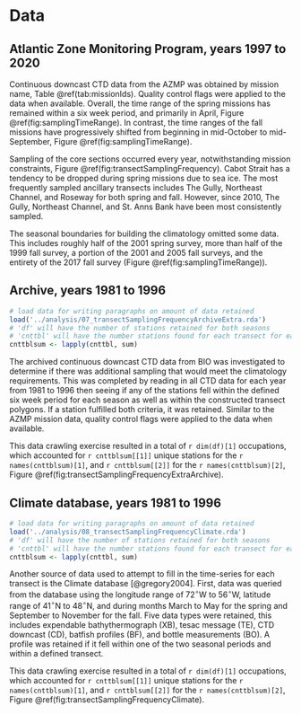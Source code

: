 # Data {#sec:data}

## Atlantic Zone Monitoring Program, years 1997 to 2020

Continuous downcast CTD data from the AZMP was obtained by mission name, Table \@ref(tab:missionIds). Quality control flags were applied to the data when available. Overall, the time range of the spring missions has remained within a six week period, and primarily in April, Figure \@ref(fig:samplingTimeRange). In contrast, the time ranges of the fall missions have progressively shifted from beginning in mid-October to mid-September, Figure \@ref(fig:samplingTimeRange).

Sampling of the core sections occurred every year, notwithstanding mission constraints, Figure \@ref(fig:transectSamplingFrequency). Cabot Strait has a tendency to be dropped during spring missions due to sea ice. The most frequently sampled ancillary transects includes The Gully, Northeast Channel, and Roseway for both spring and fall. However, since 2010, The Gully, Northeast Channel, and St. Anns Bank have been most consistently sampled.

The seasonal boundaries for building the climatology omitted some data. This includes roughly half of the 2001 spring survey, more than half of the 1999 fall survey, a portion of the 2001 and 2005 fall surveys, and the entirety of the 2017 fall survey (Figure \@ref(fig:samplingTimeRange)).


## Archive, years 1981 to 1996

```r
# load data for writing paragraphs on amount of data retained
load('../analysis/07_transectSamplingFrequencyArchiveExtra.rda')
# 'df' will have the number of stations retained for both seasons
# 'cnttbl' will have the number stations found for each transect for each season 
cnttblsum <- lapply(cnttbl, sum)
```

The archived continuous downcast CTD data from BIO was investigated to determine if there was additional sampling that would meet the climatology requirements. This was completed by reading in all CTD data for each year from 1981 to 1996 then seeing if any of the stations fell within the defined six week period for each season as well as within the constructed transect polygons. If a station fulfilled both criteria, it was retained. Similar to the AZMP mission data, quality control flags were applied to the data when available.

This data crawling exercise resulted in a total of `r dim(df)[1]` occupations, which accounted for `r cnttblsum[[1]]` unique stations for the `r names(cnttblsum)[1]`, and `r cnttblsum[[2]]` for the `r names(cnttblsum)[2]`, Figure \@ref(fig:transectSamplingFrequencyExtraArchive).

## Climate database, years 1981 to 1996

```r
# load data for writing paragraphs on amount of data retained
load('../analysis/08_transectSamplingFrequencyClimate.rda')
# 'df' will have the number of stations retained for both seasons
# 'cnttbl' will have the number stations found for each transect for each season 
cnttblsum <- lapply(cnttbl, sum)
```

Another source of data used to attempt to fill in the time-series for each transect is the Climate database [@gregory2004]. First, data was queried from the database using the longitude range of 72$^\circ$W to 56$^\circ$W, latitude range of 41$^\circ$N to 48$^\circ$N, and during months March to May for the spring and September to November for the fall. Five data types were retained, this includes expendable bathythermograph (XB), tesac message (TE), CTD downcast (CD), batfish profiles (BF), and bottle measurements (BO). A profile was retained if it fell within one of the two seasonal periods and within a defined transect. 

This data crawling exercise resulted in a total of `r dim(df)[1]` occupations, which accounted for `r cnttblsum[[1]]` unique stations for the `r names(cnttblsum)[1]`, and `r cnttblsum[[2]]` for the `r names(cnttblsum)[2]`, Figure \@ref(fig:transectSamplingFrequencyClimate).
